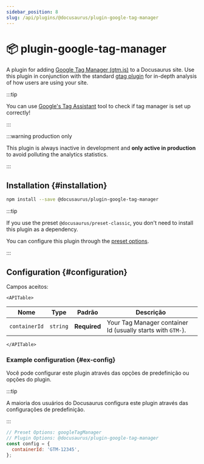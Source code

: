```yaml
---
sidebar_position: 8
slug: /api/plugins/@docusaurus/plugin-google-tag-manager
---
```


# 📦 plugin-google-tag-manager


A plugin for adding [Google Tag Manager (gtm.js)](https://developers.google.com/tag-platform/tag-manager) to a Docusaurus site. Use this plugin in conjunction with the standard [gtag plugin](./plugin-google-gtag.mdx) for in-depth analysis of how users are using your site.

:::tip

You can use [Google's Tag Assistant](https://tagassistant.google.com/) tool to check if tag manager is set up correctly!

:::

:::warning production only

This plugin is always inactive in development and **only active in production** to avoid polluting the analytics statistics.

:::

## Installation {#installation}

```bash npm2yarn
npm install --save @docusaurus/plugin-google-tag-manager
```

:::tip

If you use the preset `@docusaurus/preset-classic`, you don't need to install this plugin as a dependency.

You can configure this plugin through the [preset options](../../using-plugins.mdx#docusauruspreset-classic).

:::

## Configuration {#configuration}

Campos aceitos:

```mdx-code-block
<APITable>
```

| Nome          | Type     | Padrão       | Descrição                                                   |
| ------------- | -------- | ------------ | ----------------------------------------------------------- |
| `containerId` | `string` | **Required** | Your Tag Manager container Id (usually starts with `GTM-`). |

```mdx-code-block
</APITable>
```

### Example configuration {#ex-config}

Você pode configurar este plugin através das opções de predefinição ou opções do plugin.

:::tip

A maioria dos usuários do Docusaurus configura este plugin através das configurações de predefinição.

:::

```js config-tabs
// Preset Options: googleTagManager
// Plugin Options: @docusaurus/plugin-google-tag-manager
const config = {
  containerId: 'GTM-12345',
};
```
